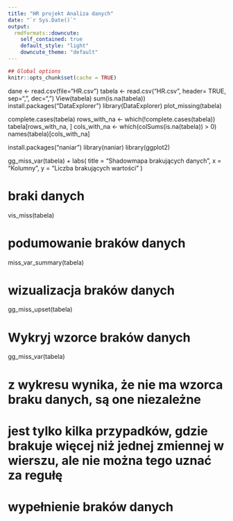 ```yaml
---
title: "HR projekt Analiza danych"
date: "`r Sys.Date()`"
output:
  rmdformats::downcute:
    self_contained: true
    default_style: "light"
    downcute_theme: "default"
---
```


```r
## Global options
knitr::opts_chunk$set(cache = TRUE)
```

dane <- read.csv(file="HR.csv") 
tabela <- read.csv("HR.csv", header= TRUE, sep=",", dec=",")
View(tabela)
sum(is.na(tabela)) 
install.packages("DataExplorer")
library(DataExplorer)
plot_missing(tabela)

complete.cases(tabela)
rows_with_na <- which(!complete.cases(tabela))
tabela[rows_with_na, ]
cols_with_na <- which(colSums(is.na(tabela)) > 0)
names(tabela)[cols_with_na]


install.packages("naniar")
library(naniar)
library(ggplot2)

gg_miss_var(tabela) +
  labs(
    title = "Shadowmapa brakujących danych",
    x = "Kolumny",
    y = "Liczba brakujących wartości"
  )
 
# braki danych
vis_miss(tabela)
 
# podumowanie braków danych
miss_var_summary(tabela)
 
# wizualizacja braków danych
gg_miss_upset(tabela)
 
# Wykryj wzorce braków danych
gg_miss_var(tabela)

# z wykresu wynika, że nie ma wzorca braku danych, są one niezależne
# jest tylko kilka przypadków, gdzie brakuje więcej niż jednej zmiennej w wierszu, ale nie można tego uznać za regułę

# wypełnienie braków danych


